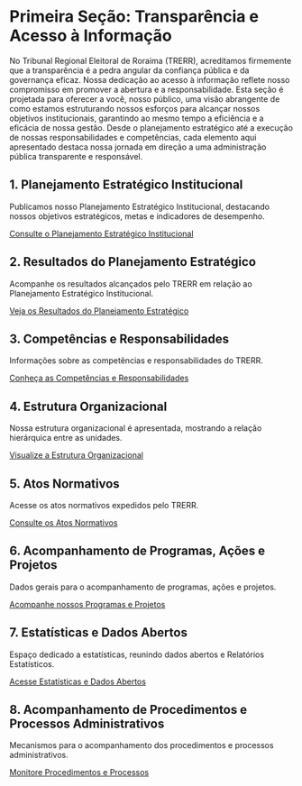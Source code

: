 # Primeira Seção: Transparência e Acesso à Informação

No Tribunal Regional Eleitoral de Roraima (TRERR), acreditamos firmemente que a transparência é a pedra angular da confiança pública e da governança eficaz. Nossa dedicação ao acesso à informação reflete nosso compromisso em promover a abertura e a responsabilidade. Esta seção é projetada para oferecer a você, nosso público, uma visão abrangente de como estamos estruturando nossos esforços para alcançar nossos objetivos institucionais, garantindo ao mesmo tempo a eficiência e a eficácia de nossa gestão. Desde o planejamento estratégico até a execução de nossas responsabilidades e competências, cada elemento aqui apresentado destaca nossa jornada em direção a uma administração pública transparente e responsável.

## 1. Planejamento Estratégico Institucional

Publicamos nosso Planejamento Estratégico Institucional, destacando nossos objetivos estratégicos, metas e indicadores de desempenho.

[Consulte o Planejamento Estratégico Institucional](00.diversos/pagina.em.construcao.qmd)  
<!-- Endereço original: 01.gestao/01.planejamento.estrategico.qmd -->

## 2. Resultados do Planejamento Estratégico

Acompanhe os resultados alcançados pelo TRERR em relação ao Planejamento Estratégico Institucional.

[Veja os Resultados do Planejamento Estratégico](00.diversos/pagina.em.construcao.qmd)  
<!-- Endereço original: 01.gestao/02.resultados.planejamento.qmd -->

## 3. Competências e Responsabilidades

Informações sobre as competências e responsabilidades do TRERR.

[Conheça as Competências e Responsabilidades](00.diversos/pagina.em.construcao.qmd)  
<!-- Endereço original: 01.gestao/03.competencias.responsabilidades.qmd -->

## 4. Estrutura Organizacional

Nossa estrutura organizacional é apresentada, mostrando a relação hierárquica entre as unidades.

[Visualize a Estrutura Organizacional](00.diversos/pagina.em.construcao.qmd)  
<!-- Endereço original: 01.gestao/04.estrutura.organizacional.qmd -->

## 5. Atos Normativos

Acesse os atos normativos expedidos pelo TRERR.

[Consulte os Atos Normativos](00.diversos/pagina.em.construcao.qmd)  
<!-- Endereço original: 01.gestao/05.atos.normativos.qmd -->

## 6. Acompanhamento de Programas, Ações e Projetos

Dados gerais para o acompanhamento de programas, ações e projetos.

[Acompanhe nossos Programas e Projetos](00.diversos/pagina.em.construcao.qmd)  
<!-- Endereço original: 01.gestao/06.programas.acoes.projetos.qmd -->

## 7. Estatísticas e Dados Abertos

Espaço dedicado a estatísticas, reunindo dados abertos e Relatórios Estatísticos.

[Acesse Estatísticas e Dados Abertos](00.diversos/pagina.em.construcao.qmd)  
<!-- Endereço original: 01.gestao/07.estatisticas.dados.abertos.qmd -->

## 8. Acompanhamento de Procedimentos e Processos Administrativos

Mecanismos para o acompanhamento dos procedimentos e processos administrativos.

[Monitore Procedimentos e Processos](00.diversos/pagina.em.construcao.qmd)  
<!-- Endereço original: 01.gestao/08.acompanhamento.procedimentos.qmd -->